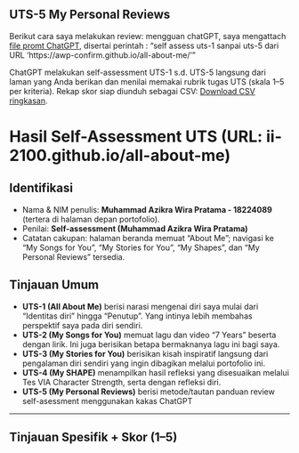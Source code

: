 ## UTS-5 My Personal Reviews
Berikut cara saya melakukan review: mengguan chatGPT, saya mengattach [file promt ChatGPT](skor_uts.pdf), disertai perintah : "self assess uts-1 sanpai uts-5 dari URL 'https://awp-confirm.github.io/all-about-me/'"  

ChatGPT melakukan self-assessment UTS-1 s.d. UTS-5 langsung dari laman yang Anda berikan dan menilai memakai rubrik tugas UTS (skala 1–5 per kriteria). Rekap skor siap diunduh sebagai CSV: [Download CSV ringkasan](Self-Assessment_UTS-1_s_d__UTS-5__dibuat_otomatis_.csv).

# Hasil Self-Assessment UTS (URL: ii-2100.github.io/all-about-me)

## Identifikasi

* Nama & NIM penulis: **Muhammad Azikra Wira Pratama - 18224089** (tertera di halaman depan portofolio).
* Penilai: **Self-assessment (Muhammad Azikra Wira Pratama)**
* Catatan cakupan: halaman beranda memuat “About Me”; navigasi ke “My Songs for You”, “My Stories for You”, “My Shapes”, dan “My Personal Reviews” tersedia.

## Tinjauan Umum

* **UTS-1 (All About Me)** berisi narasi mengenai diri saya mulai dari "Identitas diri" hingga "Penutup". Yang intinya lebih membahas perspektif saya pada diri sendiri.
* **UTS-2 (My Songs for You)** memuat lagu dan video "7 Years" beserta dengan lirik. Ini juga berisikan betapa bermaknanya lagu ini bagi saya.
* **UTS-3 (My Stories for You)** berisikan kisah inspiratif langsung dari pengalaman diri sendiri yang ingin dibagikan melalui portofolio ini.
* **UTS-4 (My SHAPE)** menampilkan hasil refleksi yang disesuaikan melalui Tes VIA Character Strength, serta dengan refleksi diri.
* **UTS-5 (My Personal Reviews)** berisi metode/tautan panduan review self-asessment menggunakan kakas ChatGPT

---

## Tinjauan Spesifik + Skor (1–5)
